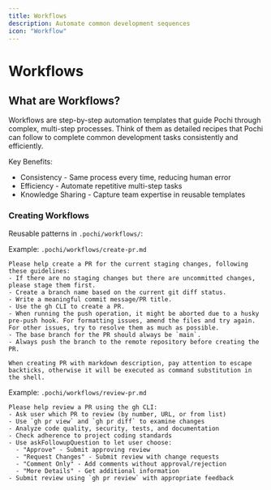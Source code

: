 ```yaml
---
title: Workflows
description: Automate common development sequences
icon: "Workflow"
---
```


# **Workflows**

## What are Workflows?

Workflows are step-by-step automation templates that guide Pochi through complex, multi-step processes. Think of them as detailed recipes that Pochi can follow to complete common development tasks consistently and efficiently.

Key Benefits:
- Consistency - Same process every time, reducing human error
- Efficiency - Automate repetitive multi-step tasks
- Knowledge Sharing - Capture team expertise in reusable templates


### Creating Workflows
Reusable patterns in `.pochi/workflows/`:

Example: `.pochi/workflows/create-pr.md`

```
Please help create a PR for the current staging changes, following these guidelines:
- If there are no staging changes but there are uncommitted changes, please stage them first.
- Create a branch name based on the current git diff status.
- Write a meaningful commit message/PR title.
- Use the gh CLI to create a PR.
- When running the push operation, it might be aborted due to a husky pre-push hook. For formatting issues, amend the files and try again. For other issues, try to resolve them as much as possible.
- The base branch for the PR should always be `main`.
- Always push the branch to the remote repository before creating the PR.

When creating PR with markdown description, pay attention to escape backticks, otherwise it will be executed as command substitution in the shell.

```

Example: `.pochi/workflows/review-pr.md`

```
Please help review a PR using the gh CLI:
- Ask user which PR to review (by number, URL, or from list)
- Use `gh pr view` and `gh pr diff` to examine changes
- Analyze code quality, security, tests, and documentation
- Check adherence to project coding standards
- Use askFollowupQuestion to let user choose:
  - "Approve" - Submit approving review
  - "Request Changes" - Submit review with change requests
  - "Comment Only" - Add comments without approval/rejection
  - "More Details" - Get additional information
- Submit review using `gh pr review` with appropriate feedback

```

